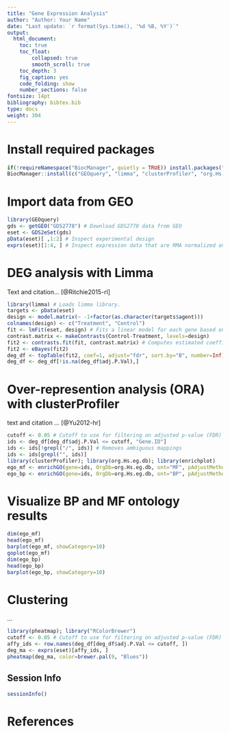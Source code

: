 ```yaml
---
title: "Gene Expression Analysis" 
author: "Author: Your Name"
date: "Last update: `r format(Sys.time(), '%d %B, %Y')`"
output:
  html_document:
    toc: true
    toc_float:
        collapsed: true
        smooth_scroll: true
    toc_depth: 3
    fig_caption: yes
    code_folding: show
    number_sections: false
fontsize: 14pt
bibliography: bibtex.bib
type: docs
weight: 304
---
```


<!---
## Initialize/clone project from GitHub
## Go to RStudio Cloud: https://rstudio.cloud/projects/
## Select under blue New Project menu: New Project from Git Repository
## Paste in URL for BIOL119 repos: https://github.com/tgirke/BIOL119.git 
## Note: prior to committing/pushing to GitHub the first time, set your 
## identity with:
##       git config --global user.email "..."
##       git config --global user.name "..."
-->

# Install required packages
```r
if(!requireNamespace("BiocManager", quietly = TRUE)) install.packages("BiocManager")
BiocManager::install(c("GEOquery", "limma", "clusterProfiler", "org.Hs.eg.db", "enrichplot", "pheatmap", "RColorBrewer"))
```

# Import data from GEO
```r
library(GEOquery) 
gds <- getGEO("GDS2778") # Download GDS2778 data from GEO
eset <- GDS2eSet(gds)
pData(eset)[ ,1:2] # Inspect experimental design 
exprs(eset)[1:4, ] # Inspect expression data that are RMA normalized and on log2 scale
```

# DEG analysis with Limma

Text and citation... [@Ritchie2015-rl]

```r
library(limma) # Loads limma library.
targets <- pData(eset)
design <- model.matrix(~ -1+factor(as.character(targets$agent)))
colnames(design) <- c("Treatment", "Control") 
fit <- lmFit(eset, design) # Fits a linear model for each gene based on the given series of arrays.
contrast.matrix <- makeContrasts(Control-Treatment, levels=design)
fit2 <- contrasts.fit(fit, contrast.matrix) # Computes estimated coefficients and standard errors for a given set of contrasts.
fit2 <- eBayes(fit2)
deg_df <- topTable(fit2, coef=1, adjust="fdr", sort.by="B", number=Inf)
deg_df <- deg_df[!is.na(deg_df$adj.P.Val),]
```

# Over-represention analysis (ORA) with clusterProfiler

text and citation ... [@Yu2012-hr]

```r
cutoff <- 0.05 # Cutoff to use for filtering on adjusted p-value (FDR)
ids <- deg_df[deg_df$adj.P.Val <= cutoff, "Gene.ID"]
ids <- ids[!grepl("/", ids)] # Removes ambiguous mappings
ids <- ids[grepl("", ids)]
library(clusterProfiler); library(org.Hs.eg.db); library(enrichplot)
ego_mf <- enrichGO(gene=ids, OrgDb=org.Hs.eg.db, ont="MF", pAdjustMethod="BH", pvalueCutoff=0.1, readable=TRUE)
ego_bp <- enrichGO(gene=ids, OrgDb=org.Hs.eg.db, ont="BP", pAdjustMethod="BH", pvalueCutoff=0.1, readable=TRUE)
```

# Visualize BP and MF ontology results
```r
dim(ego_mf)
head(ego_mf)
barplot(ego_mf, showCategory=10)
goplot(ego_mf)
dim(ego_bp)
head(ego_bp)
barplot(ego_bp, showCategory=10)
```

# Clustering

...

```r
library(pheatmap); library("RColorBrewer")
cutoff <- 0.05 # Cutoff to use for filtering on adjusted p-value (FDR)
affy_ids <- row.names(deg_df[deg_df$adj.P.Val <= cutoff, ])
deg_ma <- exprs(eset)[affy_ids, ] 
pheatmap(deg_ma, color=brewer.pal(9, "Blues"))
```

## Session Info

```r
sessionInfo()
```

# References
